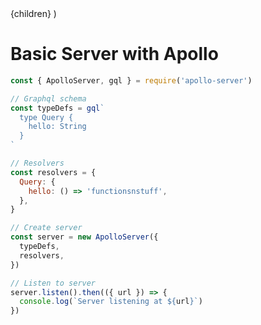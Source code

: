 
  <LayoutPage title="Graphql" metaTitle="Basic Server with Apollo">
    {children}
  </LayoutPage>
)

# Basic Server with Apollo

```jsx
const { ApolloServer, gql } = require('apollo-server')

// Graphql schema
const typeDefs = gql`
  type Query {
    hello: String
  }
`

// Resolvers
const resolvers = {
  Query: {
    hello: () => 'functionsnstuff',
  },
}

// Create server
const server = new ApolloServer({
  typeDefs,
  resolvers,
})

// Listen to server
server.listen().then(({ url }) => {
  console.log(`Server listening at ${url}`)
})
```
